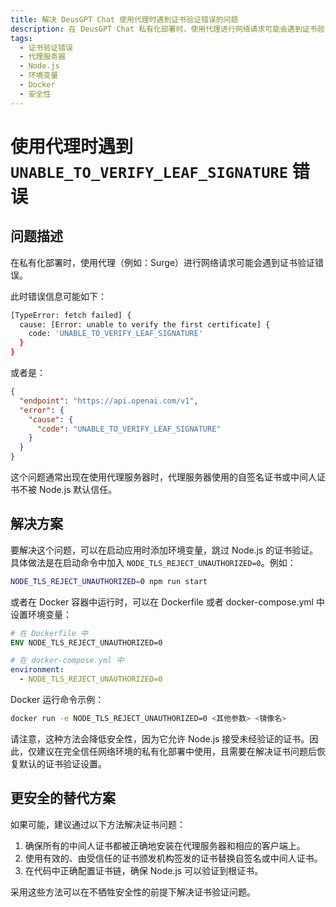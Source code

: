 ```yaml
---
title: 解决 DeusGPT Chat 使用代理时遇到证书验证错误的问题
description: 在 DeusGPT Chat 私有化部署时，使用代理进行网络请求可能会遇到证书验证错误。了解如何通过跳过 Node.js 的证书验证来解决这一问题。
tags:
  - 证书验证错误
  - 代理服务器
  - Node.js
  - 环境变量
  - Docker
  - 安全性
---
```


# 使用代理时遇到 `UNABLE_TO_VERIFY_LEAF_SIGNATURE` 错误

## 问题描述

在私有化部署时，使用代理（例如：Surge）进行网络请求可能会遇到证书验证错误。

此时错误信息可能如下：

```bash
[TypeError: fetch failed] {
  cause: [Error: unable to verify the first certificate] {
    code: 'UNABLE_TO_VERIFY_LEAF_SIGNATURE'
  }
}
```

或者是：

```json
{
  "endpoint": "https://api.openai.com/v1",
  "error": {
    "cause": {
      "code": "UNABLE_TO_VERIFY_LEAF_SIGNATURE"
    }
  }
}
```

这个问题通常出现在使用代理服务器时，代理服务器使用的自签名证书或中间人证书不被 Node.js 默认信任。

## 解决方案

要解决这个问题，可以在启动应用时添加环境变量，跳过 Node.js 的证书验证。具体做法是在启动命令中加入 `NODE_TLS_REJECT_UNAUTHORIZED=0`。例如：

```bash
NODE_TLS_REJECT_UNAUTHORIZED=0 npm run start
```

或者在 Docker 容器中运行时，可以在 Dockerfile 或者 docker-compose.yml 中设置环境变量：

```dockerfile
# 在 Dockerfile 中
ENV NODE_TLS_REJECT_UNAUTHORIZED=0
```

```yaml
# 在 docker-compose.yml 中
environment:
  - NODE_TLS_REJECT_UNAUTHORIZED=0
```

Docker 运行命令示例：

```bash
docker run -e NODE_TLS_REJECT_UNAUTHORIZED=0 <其他参数> <镜像名>
```

请注意，这种方法会降低安全性，因为它允许 Node.js 接受未经验证的证书。因此，仅建议在完全信任网络环境的私有化部署中使用，且需要在解决证书问题后恢复默认的证书验证设置。

## 更安全的替代方案

如果可能，建议通过以下方法解决证书问题：

1. 确保所有的中间人证书都被正确地安装在代理服务器和相应的客户端上。
2. 使用有效的、由受信任的证书颁发机构签发的证书替换自签名或中间人证书。
3. 在代码中正确配置证书链，确保 Node.js 可以验证到根证书。

采用这些方法可以在不牺牲安全性的前提下解决证书验证问题。
